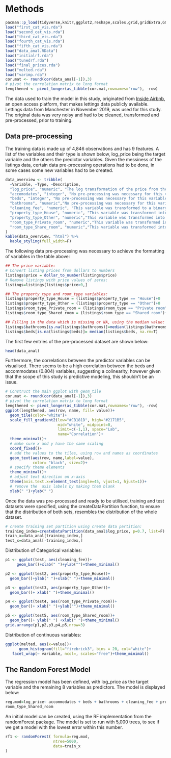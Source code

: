 # Methods

```r
pacman::p_load(tidyverse,knitr,ggplot2,reshape,scales,grid,gridExtra,GGally,caret, kableExtra)
load("first_cat_vis.rda")
load("second_cat_vis.rda")
load("third_cat_vis.rda")
load("fourth_cat_vis.rda")
load("fifth_cat_vis.rda")
load("data_anal.RData")
load("initialrf.rda")
load("tunedrf.rda")
load("final_prices.rda")
load("melted.rda")
load("varimp.rda")
cor.mat <- round(cor(data_anal[-1]),3)
# pivot the correlation matrix to long format
lengthened <- pivot_longer(as_tibble(cor.mat,rownames="row"), -row)
```


The data used to train the model in this study, originated from [Inside Airbnb](http://insideairbnb.com), an open access platform, that makes lettings data publicly available. Lettings data from Manchester in November 2019, was used for this study. The original data was very noisy and had to be cleaned, transformed and pre-processed, prior to training.

## Data pre-processing

The training data is made up of 4,846 observations and has 9 features. A list of the variables and their type is shown below, log_price being the target variable and the others the predictor variables. Given the messiness of the listings data, certain data pre-processing operations had to be done, in some cases some new variables had to be created.

```r
data_overview <- tribble(
  ~Variable, ~Type, ~Description,
  "log_price", "numeric", "The log transformation of the price from the raw data. Transformed due to a skewed distribution.",
  "accomodates", "integer", "No pre-processing was necessary for this variable. It is a measure of how many people the property accommodates.",
  "beds", "integer", "No pre-processing was necessary for this variable. It is a measure of how many people the property accommodates.",
  "bathrooms", "numeric","No pre-processing was necessary for this variable. It is a measure of how many people the property accommodates.",
  "cleaning_fee", "numeric", "This variable was transformed to a binary value, 1 indicating the property has a cleaning fee and 0 no cleaning fee.",
  "property_type_House", "numeric", "This variable was transformed into a binary value, 1 indicating that the property is a house and 0 indicating it is not a House.",
  "property_type_Other", "numeric","This variable was transformed into a binary value, 1 indicating that the property house is of type “other” and 0 indicating it is not _other_.",
  "room_type_Private_room", "numeric","This variable was transformed into a binary variable, 1 indicating that the property’s room type is private and 0 indicating it is not private.",
  "room_type_Share_room", "numeric","This variable was transformed into a binary variable, 1 indicating that the property’s room type is shared and 0 indicating it is not shared.",
)
kable(data_overview, "html") %>% 
  kable_styling(full_width=F)
```

The following data pre-processing was necessary to achieve the formatting of variables in the table above:

```r
## The price variable:
# Convert listing prices from dollars to numbers
listings$price = dollar_to_number(listings$price)
# Remove listings with price values of zeros:
listings=listings[listings$price>0,]

## The property_type and room_type variables:
listings$property_type_House = (listings$property_type == "House")+0
listings$property_type_Other = (listings$property_type == "Other")+0
listings$room_type_Private_room = (listings$room_type == "Private room")+0
listings$room_type_Shared_room = (listings$room_type == "Shared room")+0

## Filling in the data which is missing or NA, using the median value:
listings$bathrooms[is.na(listings$bathrooms)]=median(listings$bathrooms, na.rm=T)
listings$beds[is.na(listings$beds)]= median(listings$beds, na.rm=T)
```

The first few entries of the pre-processed dataset are shown below:

```r
head(data_anal)
```

Furthermore, the correlations between the predictor variables can be visualised. There seems to be a high correlation between the beds and accommodates (0.804) variables, suggesting a colinearity, however given that the scope of this study is predictive modeling, this shouldn't be an issue.


```r
# Construct the main ggplot with geom_tile
cor.mat <- round(cor(data_anal[-1]),3)
# pivot the correlation matrix to long format
lengthened <- pivot_longer(as_tibble(cor.mat,rownames="row"), -row)
ggplot(lengthened, aes(row, name, fill= value))+
  geom_tile(color="white")+
  scale_fill_gradient2(low="#CB181D", high="#2171B5",
                       mid="white", midpoint=0,
                       limit=c(-1,1), space="Lab",
                       name="Correlation")+
  theme_minimal()+
  # make sure x and y have the same scaling
  coord_fixed()+
  # add the values to the tiles, using row and names as coordinates
  geom_text(aes(row, name,label=value),
            color= "black", size=2)+
  # specify theme elements
  theme_minimal()+
  # adjust text direction on x-axis
  theme(axis.text.x=element_text(angle=45, vjust=1, hjust=1))+
  # remove the  axis labels by making them blank
  xlab(" ")+ylab(" ")
```


Once the data was pre-processed and ready to be utilised, training and test datasets were specified, using the createDataPartition function, to ensure that the distribution of both sets, resembles the distribution of the whole dataset.

```r
# create training set partition using create data partition:
training_index=createDataPartition(data_anal$log_price, p=0.7, list=F)
train_x=data_anal[training_index,]
test_x=data_anal[-training_index,]
```

Distribution of Categorical variables:

```r
p1 <- ggplot(test, aes(cleaning_fee))+
     geom_bar()+xlab(" ")+ylab("")+theme_minimal()

p2 <- ggplot(test2, aes(property_type_House))+
  geom_bar()+ylab(" ")+xlab(" ")+theme_minimal()

p3 <- ggplot(test3, aes(property_type_Other))+
  geom_bar()+ xlab(" ")+theme_minimal()

p4 <- ggplot(test4, aes(room_type_Private_room))+
  geom_bar()+ xlab(" ")+ylab("")+theme_minimal()

p5 <- ggplot(test5, aes(room_type_Shared_room))+ 
  geom_bar()+ ylab(" ") +xlab(" ")+theme_minimal()
grid.arrange(p1,p2,p3,p4,p5,nrow=3)
```

Distribution of continuous variables:

```r
ggplot(melted, aes(x=value))+
      geom_histogram(fill="firebrick3", bins = 20, col="white")+
   facet_wrap(~ variable, ncol=, scales="free")+theme_minimal()
```

## The Random Forest Model
The regression model has been defined, with log_price as the target variable and the remaining 8 variables as predictors. The model is displayed below:

```r
reg.mod=log_price~ accommodates + beds + bathrooms + cleaning_fee + property_type_House + property_type_Other + room_type_Private_room +
room_type_Shared_room
```

An initial model can be created, using the RF implementation from the randomForest package. The model is set to run with 5,000 trees, to see if we get a model with the lowest error within this number.

```r
rf1 <- randomForest( formula=reg.mod, 
                     ntree=5000, 
                     data=train_x
)
```





